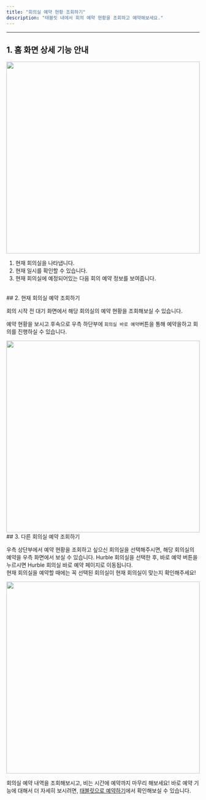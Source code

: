 ```yaml
---
title: "회의실 예약 현황 조회하기"
description: "태블릿 내에서 회의 예약 현황을 조회하고 예약해보세요."
---
```


---

## 1. 홈 화면 상세 기능 안내
<Frame>
  <img src="/images/tablet/show/img3.png" width="100%" height="500" />
</Frame>

1. 현재 회의실을 나타냅니다.
2. 현재 일시를 확인할 수 있습니다.
3. 현재 회의실에 예정되어있는 다음 회의 예약 정보를 보여줍니다.
 
<br />
## 2. 현재 회의실 예약 조회하기

회의 시작 전 대기 화면에서 해당 회의실의 예약 현황을 조회해보실 수 있습니다.

예약 현황을 보시고 후속으로 우측 하단부에 `회의실 바로 예약`버튼을 통해 예약을하고 회의를 진행하실 수 있습니다.

<Frame>
  <img src="/images/tablet/show/img1.png" width="100%" height="500" />
</Frame>

<br />
## 3. 다른 회의실 예약 조회하기

우측 상단부에서 예약 현황을 조회하고 싶으신 회의실을 선택해주시면, 해당 회의실의 예약을 우측 화면에서 보실 수 있습니다.
<Warning>
  Hurble 회의실을 선택한 후, 바로 예약 버튼을 누르시면 Hurble 회의실 바로 예약 페이지로 이동됩니다. <br />
  현재 회의실을 예약할 때에는 꼭 선택된 회의실이 현재 회의실이 맞는지 확인해주세요!
</Warning>
<Frame>
  <img src="/images/tablet/show/img2.png" width="100%" height="500" />
</Frame>

회의실 예약 내역을 조회해보시고, 비는 시간에 예약까지 마무리 해보세요! 바로 예약 기능에 대해서 더 자세히 보시려면, <a href="https://mile.mintlify.app/tablet/book/tablet">태블릿으로 예약하기</a>에서 확인해보실 수 있습니다.

<br />